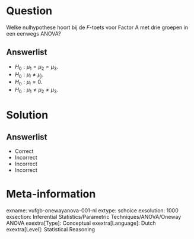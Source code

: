 Question
========
  
Welke nulhypothese hoort bij de *F*-toets voor Factor A met drie groepen in een eenwegs ANOVA? 
  
Answerlist
----------
* $H_{0}: \mu_{1}= \mu_{2}= \mu_{3}$.
* $H_{0}: \mu_{i}\neq \mu_{j}$.
* $H_{0}: \mu_{i}= 0$.
* $H_{0}: \mu_{1}\neq  \mu_{2}\neq  \mu_{3}$.

Solution
========

Answerlist
----------
* Correct
* Incorrect
* Incorrect
* Incorrect

Meta-information
================
exname: vufgb-onewayanova-001-nl
extype: schoice
exsolution: 1000
exsection: Inferential Statistics/Parametric Techniques/ANOVA/Oneway ANOVA
exextra[Type]: Conceptual
exextra[Language]: Dutch
exextra[Level]: Statistical Reasoning
